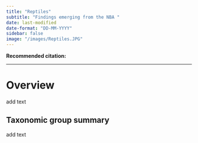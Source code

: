 ```yaml
---
title: "Reptiles"
subtitle: "Findings emerging from the NBA "
date: last-modified
date-format: "DD-MM-YYYY"
sidebar: false
image: "/images/Reptiles.JPG"
---
```


**Recommended citation:**

------------------------------------------------------------------------

# Overview

add text

## Taxonomic group summary

add text